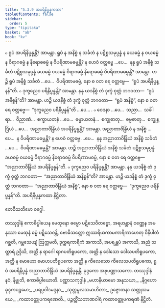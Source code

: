 ```yaml
---
title: "5.3.9 အပရိနိပ္ဖန္နကထာ"
tableOfContents: false
sidebar:
  order: 5
type: "tipitaka"
basket: "ab"
book: "kv"
---
```



<DynamicBreadcrumb />

<Division number="917" book="kv">

<Paragraph number="2792" book="kv">
๐ ရူပံ အပရိနိပ္ဖန္နန္တိ? အာမန္တာ. ရူပံ န အနိစ္စံ န သင်္ခတံ န ပဋိစ္စသမုပ္ပန္နံ န ခယဓမ္မံ န ဝယဓမ္မံ န ဝိရာဂဓမ္မံ န နိရောဓဓမ္မံ န ဝိပရိဏာမဓမ္မန္တိ? န ဟေဝံ ဝတ္တဗ္ဗေ …ပေ…  နနု ရူပံ အနိစ္စံ သင်္ခတံ ပဋိစ္စသမုပ္ပန္နံ ခယဓမ္မံ ဝယဓမ္မံ ဝိရာဂဓမ္မံ နိရောဓဓမ္မံ ဝိပရိဏာမဓမ္မန္တိ? အာမန္တာ. ဟဉ္စိ ရူပံ အနိစ္စံ သင်္ခတံ …ပေ…  ဝိပရိဏာမဓမ္မံ, နော စ ဝတ ရေ ဝတ္တဗ္ဗေ—  “ရူပံ အပရိနိပ္ဖန္နန်”တိ.
</Paragraph>

<Paragraph number="2793" book="kv">
๐ ဒုက္ခညေဝ ပရိနိပ္ဖန္နန္တိ? အာမန္တာ. နနု ယဒနိစ္စံ တံ ဒုက္ခံ ဝုတ္တံ ဘဂဝတာ—  “ရူပံ အနိစ္စန်”တိ? အာမန္တာ. ဟဉ္စိ ယဒနိစ္စံ တံ ဒုက္ခံ ဝုတ္တံ ဘဂဝတာ—  “ရူပံ အနိစ္စံ”, နော စ ဝတ ရေ ဝတ္တဗ္ဗေ—  “ဒုက္ခညေဝ ပရိနိပ္ဖန္နန်”တိ …ပေ… .
</Paragraph>

</Division>
<Division number="918" book="kv">

<Paragraph number="2794" book="kv">
๐ ဝေဒနာ …ပေ…  သညာ…  သင်္ခါရာ…  ဝိညာဏံ…  စက္ခာယတနံ …ပေ…  ဓမ္မာယတနံ…  စက္ခုဓာတု…  ဓမ္မဓာတု…  စက္ခုန္ဒြိယံ …ပေ…  အညာတာဝိန္ဒြိယံ အပရိနိပ္ဖန္နန္တိ? အာမန္တာ. အညာတာဝိန္ဒြိယံ န အနိစ္စံ …ပေ…  န ဝိပရိဏာမဓမ္မန္တိ? န ဟေဝံ ဝတ္တဗ္ဗေ …ပေ…  နနု အညာတာဝိန္ဒြိယံ အနိစ္စံ သင်္ခတံ …ပေ…  ဝိပရိဏာမဓမ္မန္တိ? အာမန္တာ. ဟဉ္စိ အညာတာဝိန္ဒြိယံ အနိစ္စံ သင်္ခတံ ပဋိစ္စသမုပ္ပန္နံ ခယဓမ္မံ ဝယဓမ္မံ ဝိရာဂဓမ္မံ နိရောဓဓမ္မံ ဝိပရိဏာမဓမ္မံ, နော စ ဝတ ရေ ဝတ္တဗ္ဗေ—  “အညာတာဝိန္ဒြိယံ အပရိနိပ္ဖန္နန်”တိ.
</Paragraph>

<Paragraph number="2795" book="kv">
๐ ဒုက္ခညေဝ ပရိနိပ္ဖန္နန္တိ? အာမန္တာ. နနု ယဒနိစ္စံ တံ ဒုက္ခံ ဝုတ္တံ ဘဂဝတာ—  “အညာတာဝိန္ဒြိယံ အနိစ္စန်”တိ? အာမန္တာ. ဟဉ္စိ ယဒနိစ္စံ တံ ဒုက္ခံ ဝုတ္တံ ဘဂဝတာ—  “အညာတာဝိန္ဒြိယံ အနိစ္စံ”, နော စ ဝတ ရေ ဝတ္တဗ္ဗေ—  “ဒုက္ခညေဝ ပရိနိပ္ဖန္နန်”တိ.

</Paragraph>
</Division>

<Paragraph number="2796" type="center" book="kv">
အပရိနိပ္ဖန္နကထာ နိဋ္ဌိတာ.

  
တေဝီသတိမော ဝဂ္ဂေါ.



</Paragraph>

<Paragraph number="2797" type="center" book="kv">
တဿုဒ္ဒါနံ


</Paragraph>

<Paragraph number="2798" book="kv">
ဧကာဓိပ္ပါယေန မေထုနော ဓမ္မော ပဋိသေဝိတဗ္ဗော, အရဟန္တာနံ ဝဏ္ဏေန အမနုဿာ မေထုနံ ဓမ္မံ ပဋိသေဝန္တိ, ဗောဓိသတ္တော ဣဿရိယကာမကာရိကာဟေတု ဝိနိပါတံ ဂစ္ဆတိ, ဂဗ္ဘသေယျံ ဩက္ကမတိ, ဒုက္ကရကာရိကံ အကာသိ, အပရန္တပံ အကာသိ, အညံ သတ္ထာရံ ဥဒ္ဒိသိ, အတ္ထိ န ရာဂေါ ရာဂပတိရူပကော, အတ္ထိ န ဒေါသော ဒေါသပတိရူပကော, အတ္ထိ န မောဟော မောဟပတိရူပကော အတ္ထိ န ကိလေသော ကိလေသပတိရူပကော, ရူပံ အပရိနိပ္ဖန္နံ အညာတာဝိန္ဒြိယံ အပရိနိပ္ဖန္နန္တိ.

</Paragraph>

<Paragraph number="2799" type="center" book="kv">
ခုဒ္ဒကော အဍ္ဎပဏ္ဏာသကော.



</Paragraph>

<Paragraph number="2800" type="center" book="kv">
တဿုဒ္ဒါနံ


</Paragraph>

<Paragraph number="2801" type="center" book="kv">
နဝံ, နိဗ္ဗုတိ, ဧကာဓိပ္ပါယောတိ.

</Paragraph>

<Paragraph number="2802" type="center" book="kv">
ပဏ္ဏာသကုဒ္ဒါနံ


</Paragraph>

<Paragraph number="2803" type="verses" book="kv">
_မဟာနိယာမော အနုသယာ,_  
_နိဂ္ဂဟော ခုဒ္ဒကပဉ္စမော;_  
_ပရပ္ပဝါဒမဒ္ဒနာ,_  
_သုတ္တမူလသမာဟိတာ;_  
ဥဇ္ဇောတနာ သတ္ထုသမယေ,_  
_ကထာဝတ္ထုပကရဏေတိ._  


</Paragraph>

<Paragraph number="2804" type="center" book="kv">
ပဉ္စတ္တိံသဘာဏဝါရံ



</Paragraph>

<Paragraph number="2805" type="center" book="kv">
ကထာဝတ္ထုပကရဏံ နိဋ္ဌိတံ.
</Paragraph>